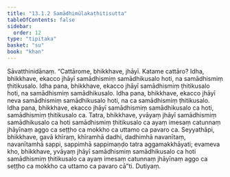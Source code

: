 ```yaml
---
title: "13.1.2 Samādhimūlakaṭhitisutta"
tableOfContents: false
sidebar:
  order: 12
type: "tipitaka"
basket: "su"
book: "khan"
---
```



<DynamicBreadcrumb />

<Division number="663" book="khan" bookNo="13" page="224">

<Paragraph number="1282" book="khan">
Sāvatthinidānaṃ. “Cattārome, bhikkhave, jhāyī. Katame cattāro? Idha, bhikkhave, ekacco jhāyī samādhismiṃ samādhikusalo hoti, na samādhismiṃ ṭhitikusalo. Idha pana, bhikkhave, ekacco jhāyī samādhismiṃ ṭhitikusalo hoti, na samādhismiṃ samādhikusalo. Idha pana, bhikkhave, ekacco jhāyī neva samādhismiṃ samādhikusalo hoti, na ca samādhismiṃ ṭhitikusalo. Idha pana, bhikkhave, ekacco jhāyī samādhismiṃ samādhikusalo ca hoti, samādhismiṃ ṭhitikusalo ca. Tatra, bhikkhave, yvāyaṃ jhāyī samādhismiṃ samādhikusalo ca hoti samādhismiṃ ṭhitikusalo ca ayaṃ imesaṃ catunnaṃ jhāyīnaṃ aggo ca seṭṭho ca mokkho ca uttamo ca pavaro ca. Seyyathāpi, bhikkhave, gavā khīraṃ, khīramhā dadhi, dadhimhā navanītaṃ, navanītamhā sappi, sappimhā sappimaṇḍo tatra aggamakkhāyati; evameva kho, bhikkhave, yvāyaṃ jhāyī samādhismiṃ samādhikusalo ca hoti samādhismiṃ ṭhitikusalo ca ayaṃ imesaṃ catunnaṃ jhāyīnaṃ aggo ca seṭṭho ca mokkho ca uttamo ca pavaro cā”ti.

</Paragraph>
</Division>

<Paragraph number="1283" type="center" book="khan">
Dutiyaṃ.
</Paragraph>